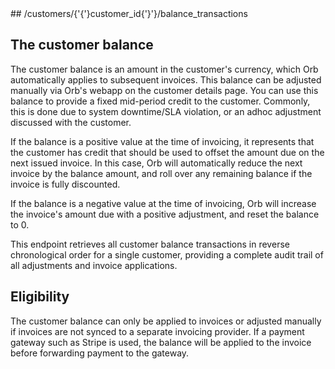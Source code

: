 
<MethodPill method="get" />
## /customers/{'{'}customer_id{'}'}/balance_transactions

## The customer balance

The customer balance is an amount in the customer's currency, which Orb automatically applies to subsequent
invoices. This balance can be adjusted manually via Orb's webapp on the customer details page. You can use this
balance to provide a fixed mid-period credit to the customer. Commonly, this is done due to system downtime/SLA
violation, or an adhoc adjustment discussed with the customer.

If the balance is a positive value at the time of invoicing, it represents that the customer has credit that should
be used to offset the amount due on the next issued invoice. In this case, Orb will automatically reduce the next
invoice by the balance amount, and roll over any remaining balance if the invoice is fully discounted.

If the balance is a negative value at the time of invoicing, Orb will increase the invoice's amount due with a
positive adjustment, and reset the balance to 0.

This endpoint retrieves all customer balance transactions in reverse chronological order for a single customer,
providing a complete audit trail of all adjustments and invoice applications.

## Eligibility

The customer balance can only be applied to invoices or adjusted manually if invoices are not synced to a separate
invoicing provider. If a payment gateway such as Stripe is used, the balance will be applied to the invoice before
forwarding payment to the gateway.
